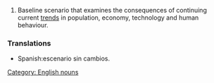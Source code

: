 #Baseline scenario that examines the consequences of continuing current [[trend]]s in population, economy, technology and human behaviour.
=== Translations ===
{{trans-top|Baseline scenario that examines the consequences of continuing current trends}}
*Spanish:escenario sin cambios.
{{trans-mid}}
{{trans-bottom}}

[[Category: English nouns]]
